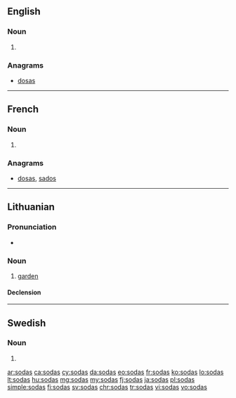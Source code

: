 ==English==

===Noun===
{{head|en|noun plural form}}

# {{plural of|soda|lang=en}}

===Anagrams===
* [[dosas#English|dosas]]

----

==French==

===Noun===
{{head|fr|noun plural form|g=?}} {{g|p}}

# {{plural of|soda|lang=fr}}

===Anagrams===
* [[dosas#French|dosas]], [[sados#French|sados]]

----

==Lithuanian==

===Pronunciation===
* {{IPA|[ˈsoːdɐs]|lang=lt}}

===Noun===
{{lt-noun|m|sodai|2|sg=sõdas|pl=sõdai}}

# [[garden]]

====Declension====
{{lt-noun-m-as-2|sod|sõd}}

----

==Swedish==

===Noun===
{{head|sv|noun form}}

# {{sv-noun-form-indef-gen|soda}}

[[ar:sodas]]
[[ca:sodas]]
[[cy:sodas]]
[[da:sodas]]
[[eo:sodas]]
[[fr:sodas]]
[[ko:sodas]]
[[lo:sodas]]
[[lt:sodas]]
[[hu:sodas]]
[[mg:sodas]]
[[my:sodas]]
[[fj:sodas]]
[[ja:sodas]]
[[pl:sodas]]
[[simple:sodas]]
[[fi:sodas]]
[[sv:sodas]]
[[chr:sodas]]
[[tr:sodas]]
[[vi:sodas]]
[[vo:sodas]]